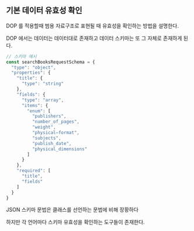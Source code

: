 ## 기본 데이터 유효성 확인


DOP 를 적용할때 범용 자료구조로 표현될 때 유효성을 확인하는 방법을 설명한다.


DOP 에서는 데이터는 데이터대로 존재하고 데이터 스키마는 또 그 자체로 존재하게 된다.


```js
// 스키마 예시
const searchBooksRequestSchema = {
  "type": "object",
  "properties": {
    "title": {
      "type": "string"
    },
    "fields": {
      "type": "array",
      "items": {
        "enum": [
          "publishers",
          "number_of_pages",
          "weight",
          "physical—format",
          "subjects",
          "publish_date",
          "physical_dimensions"
        ]
      }
    },
    "required": [
      "title",
      "fields"
    ]
  }
}
```

JSON 스키마 문법은 클래스를 선언하는 문법에 비해 장황하다

하지만 각 언어마다 스키마 유효성을 확인하는 도구들이 존재한다.


